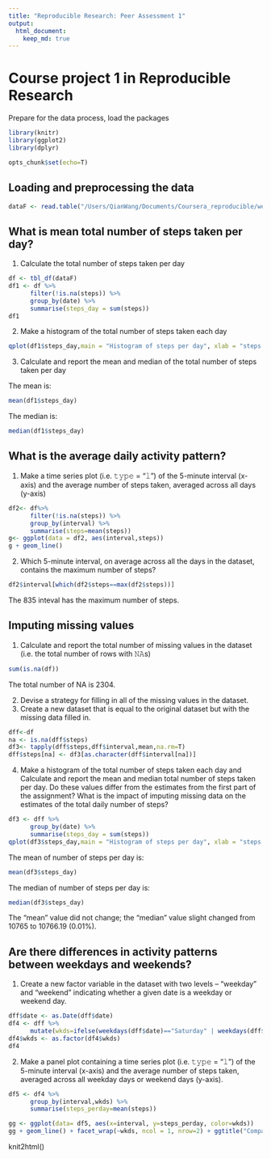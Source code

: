 ```yaml
---
title: "Reproducible Research: Peer Assessment 1"
output: 
  html_document:
    keep_md: true
---
```



# Course project 1 in Reproducible Research
Prepare for the data process, load the packages

```r
library(knitr)
library(ggplot2)
library(dplyr)
```

```r
opts_chunk$set(echo=T)
```

## Loading and preprocessing the data

```r
dataF <- read.table("/Users/QianWang/Documents/Coursera_reproducible/week2/activity.csv", header=TRUE, sep=",")
```

## What is mean total number of steps taken per day?
1. Calculate the total number of steps taken per day
```r
df <- tbl_df(dataF)
df1 <- df %>%
      filter(!is.na(steps)) %>%
      group_by(date) %>%
      summarise(steps_day = sum(steps))
df1
```

2. Make a histogram of the total number of steps taken each day

```r
qplot(df1$steps_day,main = "Histogram of steps per day", xlab = "steps per day", ylab = "frequency")
```

3. Calculate and report the mean and median of the total number of steps taken per day

The mean is:
```r
mean(df1$steps_day)
```
The median is:
```r
median(df1$steps_day)
```

## What is the average daily activity pattern?

1. Make a time series plot (i.e. 𝚝𝚢𝚙𝚎 = "𝚕") of the 5-minute interval (x-axis) and the average number of steps taken, averaged across all days (y-axis)

```r
df2<- df%>%
      filter(!is.na(steps)) %>%
      group_by(interval) %>%
      summarise(steps=mean(steps))
g<- ggplot(data = df2, aes(interval,steps)) 
g + geom_line()
```

2. Which 5-minute interval, on average across all the days in the dataset, contains the maximum number of steps?

```r
df2$interval[which(df2$steps==max(df2$steps))]
```
The 835 inteval has the maximum number of steps.

## Imputing missing values
1. Calculate and report the total number of missing values in the dataset (i.e. the total number of rows with 𝙽𝙰s)

```r
sum(is.na(df))
```
The total number of NA is 2304.

2. Devise a strategy for filling in all of the missing values in the dataset.
3. Create a new dataset that is equal to the original dataset but with the missing data filled in.

```r
dff<-df
na <- is.na(dff$steps)
df3<- tapply(dff$steps,dff$interval,mean,na.rm=T)
dff$steps[na] <- df3[as.character(dff$interval[na])]
```

4. Make a histogram of the total number of steps taken each day and Calculate and report the mean and median total number of steps taken per day.
Do these values differ from the estimates from the first part of the assignment? 
What is the impact of imputing missing data on the estimates of the total daily number of steps?

```r
df3 <- dff %>%
      group_by(date) %>%
      summarise(steps_day = sum(steps))
qplot(df3$steps_day,main = "Histogram of steps per day", xlab = "steps per day", ylab = "frequency")
```
The mean of number of steps per day is:
```r
mean(df3$steps_day)
```
The median of number of steps per day is:
```r
median(df3$steps_day)
```

The "mean" value did not change; the "median" value slight changed from 10765 to 10766.19 (0.01%).

## Are there differences in activity patterns between weekdays and weekends?

1. Create a new factor variable in the dataset with two levels – “weekday” and “weekend” indicating whether a given date is a weekday or weekend day.

```r
dff$date <- as.Date(dff$date)
df4 <- dff %>%
      mutate(wkds=ifelse(weekdays(dff$date)=="Saturday" | weekdays(dff$date)=="Sunday","weekend","weekday"))
df4$wkds <- as.factor(df4$wkds)
df4
```

2. Make a panel plot containing a time series plot (i.e. 𝚝𝚢𝚙𝚎 = "𝚕") of the 5-minute interval (x-axis) and the average number of steps taken, averaged across all weekday days or weekend days (y-axis).

```r

df5 <- df4 %>%
      group_by(interval,wkds) %>%
      summarise(steps_perday=mean(steps))

gg <- ggplot(data= df5, aes(x=interval, y=steps_perday, color=wkds))
gg + geom_line() + facet_wrap(~wkds, ncol = 1, nrow=2) + ggtitle("Comparison of average steps between weekdays and weekends")
```

knit2html()








